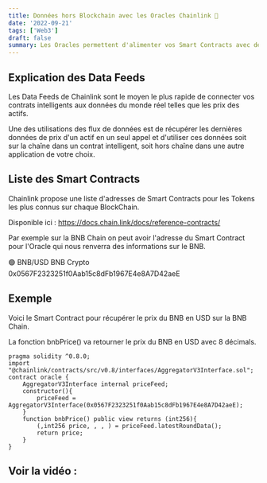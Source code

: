 ```yaml
---
title: Données hors Blockchain avec les Oracles Chainlink 🔮
date: '2022-09-21'
tags: ['Web3']
draft: false
summary: Les Oracles permettent d'alimenter vos Smart Contracts avec des données disponibles hors Blockchain. Nous allons nous intéresser plus particulièrement aux Data Feeds de Chainlink.
---
```


## Explication des Data Feeds
Les Data Feeds de Chainlink sont le moyen le plus rapide de connecter vos contrats intelligents aux données du monde réel telles que les prix des actifs.

Une des utilisations des flux de données est de récupérer les dernières données de prix d'un actif en un seul appel et d'utiliser ces données soit sur la chaîne dans un contrat intelligent, soit hors chaîne dans une autre application de votre choix.

## Liste des Smart Contracts

Chainlink propose une liste d'adresses de Smart Contracts pour les Tokens les plus connus sur chaque BlockChain.

Disponible ici : https://docs.chain.link/docs/reference-contracts/

Par exemple sur la BNB Chain on peut avoir l'adresse du Smart Contract pour l'Oracle qui nous renverra des informations sur le BNB.

🟢 BNB/USD BNB Crypto 0x0567F2323251f0Aab15c8dFb1967E4e8A7D42aeE

## Exemple

Voici le Smart Contract pour récupérer le prix du BNB en USD sur la BNB Chain.

La fonction bnbPrice() va retourner le prix du BNB en USD avec 8 décimals.

```solidity:oracle.sol
pragma solidity ^0.8.0;
import "@chainlink/contracts/src/v0.8/interfaces/AggregatorV3Interface.sol";
contract oracle {
    AggregatorV3Interface internal priceFeed;
    constructor(){
        priceFeed = AggregatorV3Interface(0x0567F2323251f0Aab15c8dFb1967E4e8A7D42aeE);
    }
    function bnbPrice() public view returns (int256){
        (,int256 price, , , ) = priceFeed.latestRoundData();
        return price;
    }
}
```

## Voir la vidéo :

<YoutubeFacade
    videoId="A03RxCqwd14"
    title="Données hors Blockchain avec les Oracles Chainlink 🔮"
/>

